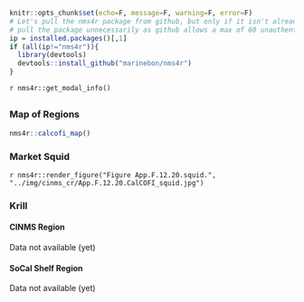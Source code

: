 ```r
knitr::opts_chunk$set(echo=F, message=F, warning=F, error=F)
# Let's pull the nms4r package from github, but only if it isn't already installed. We don't want to
# pull the package unnecessarily as github allows a max of 60 unauthenticated requests per hour.
ip = installed.packages()[,1]
if (all(ip!="nms4r")){
  library(devtools)
  devtools::install_github("marinebon/nms4r")
}
```

`r nms4r::get_modal_info()`

## {.tabset}

### Map of Regions

```r
nms4r::calcofi_map()
```

### Market Squid {.active}

`r nms4r::render_figure("Figure App.F.12.20.squid.", "../img/cinms_cr/App.F.12.20.CalCOFI_squid.jpg")`

### Krill

#### CINMS Region

Data not available (yet)

#### SoCal Shelf Region

Data not available (yet)